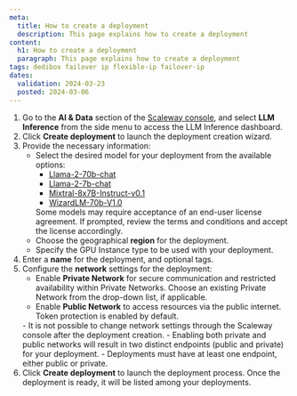 ```yaml
---
meta:
  title: How to create a deployment
  description: This page explains how to create a deployment
content:
  h1: How to create a deployment
  paragraph: This page explains how to create a deployment
tags: dedibox failover ip flexible-ip failover-ip
dates:
  validation: 2024-03-23
  posted: 2024-03-06
---
```


1. Go to the **AI & Data** section of the [Scaleway console](https://console.scaleway.com/), and select **LLM Inference** from the side menu to access the LLM Inference dashboard.
2. Click **Create deployment** to launch the deployment creation wizard.
3. Provide the necessary information:
    - Select the desired model for your deployment from the available options:
        - [Llama-2-70b-chat](/ai-data/llm-inference/reference-content/llama-2-70b-chat/)
        - [Llama-2-7b-chat](/ai-data/llm-inference/reference-content/llama-2-7b-chat/)
        - [Mixtral-8x7B-Instruct-v0.1](/ai-data/llm-inference/reference-content/mixtral-8x7b-instruct-v0.1/)
        - [WizardLM-70b-V1.0](/ai-data/llm-inference/reference-content/wizardlm-70b-v1.0/)
        <Message type="note">
          Some models may require acceptance of an end-user license agreement. If prompted, review the terms and conditions and accept the license accordingly.
        </Message>
    - Choose the geographical **region** for the deployment.
    - Specify the GPU Instance type to be used with your deployment.
4. Enter a **name** for the deployment, and optional tags.
5. Configure the **network** settings for the deployment:
    - Enable **Private Network** for secure communication and restricted availability within Private Networks. Choose an existing Private Network from the drop-down list, if applicable.
    - Enable **Public Network** to access resources via the public internet. Token protection is enabled by default.
    <Message type="important">
      - It is not possible to change network settings through the Scaleway console after the deployment creation. 
      - Enabling both private and public networks will result in two distinct endpoints (public and private) for your deployment.
      - Deployments must have at least one endpoint, either public or private.
    </Message>
6. Click **Create deployment** to launch the deployment process. Once the deployment is ready, it will be listed among your deployments.
